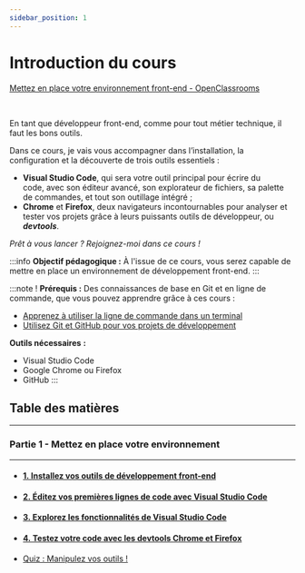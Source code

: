 ```yaml
---
sidebar_position: 1
---
```



# Introduction du cours

[Mettez en place votre environnement front-end - OpenClassrooms](https://openclassrooms.com/fr/courses/6943241-mettez-en-place-votre-environnement-front-end)

<Vimeo vimeoId="491649859" />

<br />

En tant que développeur front-end, comme pour tout métier technique, il faut les bons outils.

Dans ce cours, je vais vous accompagner dans l’installation, la configuration et la découverte de trois outils essentiels :
- **Visual Studio Code**, qui sera votre outil principal pour écrire du code, avec son éditeur avancé, son explorateur de fichiers,
sa palette de commandes, et tout son outillage intégré ;
- **Chrome** et **Firefox**, deux navigateurs incontournables pour analyser et tester vos projets grâce à leurs puissants outils
de développeur, ou **_devtools_**.

_Prêt à vous lancer ? Rejoignez-moi dans ce cours !_

:::info
**Objectif pédagogique :**
À l'issue de ce cours, vous serez capable de mettre en place un environnement de développement front-end.
:::

:::note !
**Prérequis :**
Des connaissances de base en Git et en ligne de commande, que vous pouvez apprendre grâce à ces cours :
- [Apprenez à utiliser la ligne de commande dans un terminal](https://openclassrooms.com/fr/courses/6173491-apprenez-a-utiliser-la-ligne-de-commande-dans-un-terminal)
- [Utilisez Git et GitHub pour vos projets de développement](https://openclassrooms.com/fr/courses/5641721-utilisez-git-et-github-pour-vos-projets-de-developpement)

**Outils nécessaires** **:** 
- Visual Studio Code
- Google Chrome ou Firefox
- GitHub
:::

## Table des matières
* * *
### Partie 1 - Mettez en place votre environnement
* * *
- #### [1. Installez vos outils de développement front-end](https://openclassrooms.com/fr/courses/6943241-mettez-en-place-votre-environnement-front-end/6943248-installez-vos-outils-de-developpement-front-end) 
- #### [2. Éditez vos premières lignes de code avec Visual Studio Code](https://openclassrooms.com/fr/courses/6943241-mettez-en-place-votre-environnement-front-end/7056001-editez-vos-premieres-lignes-de-code-avec-visual-studio-code)
- #### [3. Explorez les fonctionnalités de Visual Studio Code](https://openclassrooms.com/fr/courses/6943241-mettez-en-place-votre-environnement-front-end/7117191-explorez-les-fonctionnalites-de-visual-studio-code)
- #### [4. Testez votre code avec les devtools Chrome et Firefox](https://openclassrooms.com/fr/courses/6943241-mettez-en-place-votre-environnement-front-end/7056021-testez-votre-code-avec-les-devtools-chrome-et-firefox)
- [Quiz : Manipulez vos outils !](https://openclassrooms.com/fr/courses/6943241-mettez-en-place-votre-environnement-front-end/exercises/3963)
